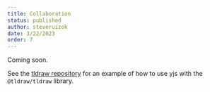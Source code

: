 ```yaml
---
title: Collaboration
status: published
author: steveruizok
date: 3/22/2023
order: 7
---
```


Coming soon.

See the [tldraw repository](https://github.com/tldraw/tldraw/tree/main/apps/examples) for an example of how to use yjs with the `@tldraw/tldraw` library.
